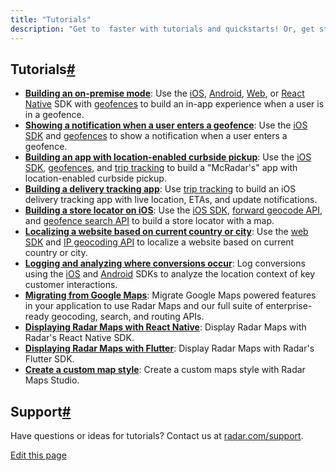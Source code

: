 ```yaml
---
title: "Tutorials"
description: "Get to  faster with tutorials and quickstarts! Or, get started with the , , or ."
---
```


## []()Tutorials[#](#tutorials "Direct link to heading")

* **[Building an on-premise mode](/tutorials/building-an-on-premise-mode)**: Use the [iOS](/sdk/ios), [Android](/sdk/android), [Web](/sdk/web), or [React Native](/sdk/react-native) SDK with [geofences](/geofences) to build an in-app experience when a user is in a geofence.
* **[Showing a notification when a user enters a geofence](/tutorials/showing-a-notification-when-a-user-enters-a-geofence)**: Use the [iOS SDK](/sdk/ios) and [geofences](/geofences) to show a notification when a user enters a geofence.
* **[Building an app with location-enabled curbside pickup](/tutorials/building-an-app-with-location-enabled-curbside-pickup)**: Use the [iOS SDK](/sdk/ios), [geofences](/geofences), and [trip tracking](/trip-tracking) to build a "McRadar's" app with location-enabled curbside pickup.
* **[Building a delivery tracking app](/tutorials/building-a-delivery-tracking-app)**: Use [trip tracking](/trip-tracking) to build an iOS delivery tracking app with live location, ETAs, and update notifications.
* **[Building a store locator on iOS](/tutorials/building-a-store-locator-on-ios)**: Use the [iOS SDK](/sdk/ios), [forward geocode API](/api#forward-geocode), and [geofence search API](/api#search-geofences) to build a store locator with a map.
* **[Localizing a website based on current country or city](/tutorials/localizing-a-website-based-on-current-country-or-city)**: Use the [web SDK](/sdk/web) and [IP geocoding API](/api#ip-geocode) to localize a website based on current country or city.
* **[Logging and analyzing where conversions occur](/tutorials/logging-and-analyzing-where-conversions-occur)**: Log conversions using the [iOS](/sdk/ios) and [Android](/sdk/android) SDKs to analyze the location context of key customer interactions.
* **[Migrating from Google Maps](/tutorials/migrate-from-google-maps)**: Migrate Google Maps powered features in your application to use Radar Maps and our full suite of enterprise-ready geocoding, search, and routing APIs.
* **[Displaying Radar Maps with React Native](/tutorials/displaying-radar-maps-with-react-native)**: Display Radar Maps with Radar's React Native SDK.
* **[Displaying Radar Maps with Flutter](/tutorials/displaying-radar-maps-with-flutter)**: Display Radar Maps with Radar's Flutter SDK.
* **[Create a custom map style](/tutorials/create-a-custom-map-style)**: Create a custom maps style with Radar Maps Studio.

## []()Support[#](#support "Direct link to heading")

Have questions or ideas for tutorials? Contact us at [radar.com/support](https://radar.com/support).

[Edit this page](https://github.com/radarlabs/docs/edit/main/docs/tutorials.mdx)
